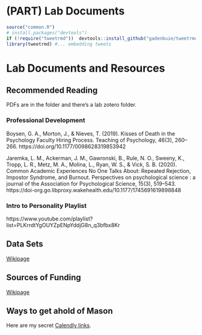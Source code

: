 # (PART) Lab Documents {-}

```r
source("common.R")
# install.packages("devtools")
if (!require("tweetrmd"))  devtools::install_github("gadenbuie/tweetrmd")
library(tweetrmd) #... embedding tweets
```



# Lab Documents and Resources


## Recommended Reading
PDFs are in the folder and there's a lab zotero folder.

### Professional Development

Boysen, G. A., Morton, J., & Nieves, T. (2019). Kisses of Death in the Psychology Faculty Hiring Process. Teaching of Psychology, 46(3), 260–266. https://doi.org/10.1177/0098628319853942

Jaremka, L. M., Ackerman, J. M., Gawronski, B., Rule, N. O., Sweeny, K., Tropp, L. R., Metz, M. A., Molina, L., Ryan, W. S., & Vick, S. B. (2020). Common Academic Experiences No One Talks About: Repeated Rejection, Impostor Syndrome, and Burnout. Perspectives on psychological science : a journal of the Association for Psychological Science, 15(3), 519–543. https://doi-org.go.libproxy.wakehealth.edu/10.1177/1745691619898848


### Intro to Personality Playlist

https://www.youtube.com/playlist?list=PLKrrdtYgOUYZpENpYddjG8n_q3bfbx8Kr




## Data Sets

[Wikipage](https://osf.io/av8ed/wiki/home/)


## Sources of Funding

[Wikipage]( https://osf.io/v9dmp/wiki/home/)


## Ways to get ahold of Mason

Here are my secret [Calendly links](https://calendly.com/smasongarrison/).


